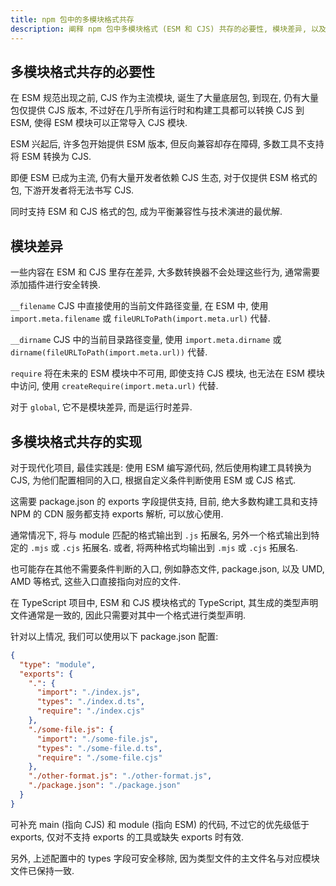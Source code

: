 ```yaml
---
title: npm 包中的多模块格式共存
description: 阐释 npm 包中多模块格式 (ESM 和 CJS) 共存的必要性, 模块差异, 以及解决方案
---
```


## 多模块格式共存的必要性

在 ESM 规范出现之前, CJS 作为主流模块, 诞生了大量底层包, 到现在, 仍有大量包仅提供 CJS 版本, 不过好在几乎所有运行时和构建工具都可以转换 CJS 到 ESM, 使得 ESM 模块可以正常导入 CJS 模块.

ESM 兴起后, 许多包开始提供 ESM 版本, 但反向兼容却存在障碍, 多数工具不支持将 ESM 转换为 CJS.

即便 ESM 已成为主流, 仍有大量开发者依赖 CJS 生态, 对于仅提供 ESM 格式的包, 下游开发者将无法书写 CJS.

同时支持 ESM 和 CJS 格式的包, 成为平衡兼容性与技术演进的最优解.

## 模块差异

一些内容在 ESM 和 CJS 里存在差异, 大多数转换器不会处理这些行为, 通常需要添加插件进行安全转换.

`__filename` CJS 中直接使用的当前文件路径变量, 在 ESM 中, 使用 `import.meta.filename` 或 `fileURLToPath(import.meta.url)` 代替.

`__dirname` CJS 中的当前目录路径变量, 使用 `import.meta.dirname` 或 `dirname(fileURLToPath(import.meta.url))` 代替.

`require` 将在未来的 ESM 模块中不可用, 即使支持 CJS 模块, 也无法在 ESM 模块中访问, 使用 `createRequire(import.meta.url)` 代替.

对于 `global`, 它不是模块差异, 而是运行时差异.

## 多模块格式共存的实现

对于现代化项目, 最佳实践是: 使用 ESM 编写源代码, 然后使用构建工具转换为 CJS, 为他们配置相同的入口, 根据自定义条件判断使用 ESM 或 CJS 格式.

这需要 package.json 的 exports 字段提供支持, 目前, 绝大多数构建工具和支持 NPM 的 CDN 服务都支持 exports 解析, 可以放心使用.

通常情况下, 将与 module 匹配的格式输出到 `.js` 拓展名, 另外一个格式输出到特定的 `.mjs` 或 `.cjs` 拓展名. 或者, 将两种格式均输出到 `.mjs` 或 `.cjs` 拓展名.

也可能存在其他不需要条件判断的入口, 例如静态文件, package.json, 以及 UMD, AMD 等格式, 这些入口直接指向对应的文件.

在 TypeScript 项目中, ESM 和 CJS 模块格式的 TypeScript, 其生成的类型声明文件通常是一致的, 因此只需要对其中一个格式进行类型声明.

针对以上情况, 我们可以使用以下 package.json 配置:

```json
{
  "type": "module",
  "exports": {
    ".": {
      "import": "./index.js",
      "types": "./index.d.ts",
      "require": "./index.cjs"
    },
    "./some-file.js": {
      "import": "./some-file.js",
      "types": "./some-file.d.ts",
      "require": "./some-file.cjs"
    },
    "./other-format.js": "./other-format.js",
    "./package.json": "./package.json"
  }
}
```

可补充 main (指向 CJS) 和 module (指向 ESM) 的代码, 不过它的优先级低于 exports, 仅对不支持 exports 的工具或缺失 exports 时有效.

另外, 上述配置中的 types 字段可安全移除, 因为类型文件的主文件名与对应模块文件已保持一致.
